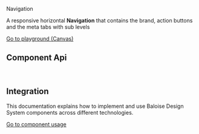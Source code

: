 
<bal-doc-banner id="story--components-navigation-navigation--basic">Navigation</bal-doc-banner>

<bal-doc-lead>A responsive horizontal <b>Navigation</b> that contains the brand, action buttons and the meta tabs with sub levels </bal-doc-lead>

<bal-doc-app>
  <bal-button-group class="mb-large" position="center">
    <a class="button is-primary" href="?path=/story/components-navigation-navigation--basic">
      Go to playground (Canvas)
    </a>
    <bal-doc-code-sandbox
      framework="angular"
      template={Basic.parameters.docs.source.code}
      modules="navigation,card,heading"
    ></bal-doc-code-sandbox>
    <bal-doc-code-sandbox
      framework="html"
      template={Basic.parameters.docs.source.code}
      modules="navigation,card,heading"
    ></bal-doc-code-sandbox>
  </bal-button-group>
</bal-doc-app>

## Component Api

<Description markdown={readme} />

<br />

## Integration

This documentation explains how to implement and use Baloise Design System components across different technologies.

<a class="button is-primary" href="?path=/docs/development-components--page">
  Go to component usage
</a>


<Description markdown={theming} />


<Description markdown={testing} />

<bal-doc-github link="/components/bal-navigation/stories/bal-navigation.docs.mdx"></bal-doc-github>
